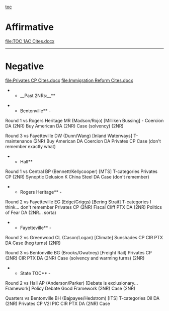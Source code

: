 [[toc]]
=Affirmative= 
[[file:TOC 1AC Cites.docx]]
----



=Negative= 
[[file:Privates CP Cites.docx]]
[[file:Immigration Reform Cites.docx]]

**__Past 2NRs:__**

**Bentonville** -
Round 1 vs Rogers Heritage MR (Madson/Rojo) [Milliken Bussing] -
Coercion DA (2NR)
Buy American DA (2NR)
Case (solvency) (2NR)

Round 3 vs Fayetteville DW (Dunn/Wang) [Inland Waterways]
T-maintenance (2NR)
Buy American DA
Coercion DA
Privates CP
Case (don't remember exactly what)

**Hall**
Round 1 vs Central BP (Bennett/Kellycooper) [MTS]
T-categories
Privates CP (2NR)
Synoptic Delusion K
China Steel DA
Case (don't remember)

**Rogers Heritage** -
Round 2 vs Fayetteville EG (Edge/Griggs) [Bering Strait]
T-categories I think... don't remember
Privates CP (2NR)
Fiscal Cliff PTX DA (2NR)
Politics of Fear DA (2NR... sorta)

**Fayetteville** -
Round 2 vs Greenwood CL (Cason/Logan) [Climate]
Sunshades CP
CIR PTX DA
Case (heg turns) (2NR)

Round 3 vs Bentonville BG (Brooks/Gwatney) [Freight Rail]
Privates CP (2NR)
CIR PTX DA (2NR)
Case (solvency and warming turns) (2NR)

**State TOC** -
Round 2 vs Hall AP (Anderson/Parker) [Debate is exclusionary... Framework]
Policy Debate Good Framework (2NR)
Case (2NR)

Quarters vs Bentonville BH (Bajpayee/Hedstrom) [ITS]
T-categories
Oil DA (2NR)
Privates CP
V2I PIC
CIR PTX DA (2NR)
Case